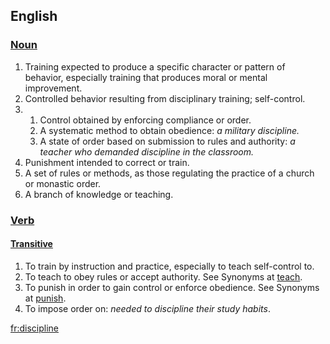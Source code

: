== English ==
=== [[Noun]] ===

# Training expected to produce a specific character or pattern of behavior, especially training that produces moral or mental improvement.
# Controlled behavior resulting from disciplinary training; self-control.
# 
## Control obtained by enforcing compliance or order.
## A systematic method to obtain obedience: ''a military discipline.''
## A state of order based on submission to rules and authority: ''a teacher who demanded discipline in the classroom.''
# Punishment intended to correct or train.
# A set of rules or methods, as those regulating the practice of a church or monastic order. 
# A branch of knowledge or teaching. 

=== [[Verb]] ===
==== [[Transitive]] ====
# To train by instruction and practice, especially to teach self-control to.
# To teach to obey rules or accept authority. See Synonyms at [[teach]]. 
# To punish in order to gain control or enforce obedience. See Synonyms at [[punish]]. 
# To impose order on: ''needed to discipline their study habits''.

[[fr:discipline]]